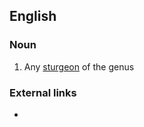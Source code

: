 ==English==

===Noun===
{{en-noun}}

# Any [[sturgeon]] of the genus {{taxlink|Accipenser|genus|noshow=1}}

===External links===
* {{R:OneLook}}